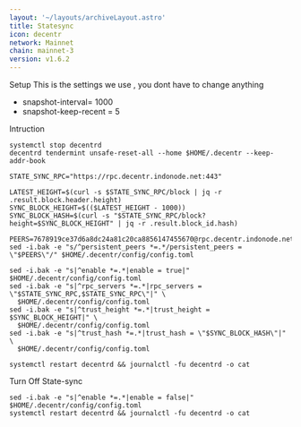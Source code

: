 ```yaml
---
layout: '~/layouts/archiveLayout.astro'
title: Statesync
icon: decentr
network: Mainnet
chain: mainnet-3
version: v1.6.2
---
```


 Setup
This is the settings we use , you dont have to change anything

- snapshot-interval= 1000
- snapshot-keep-recent = 5

 Intruction

```
systemctl stop decentrd
decentrd tendermint unsafe-reset-all --home $HOME/.decentr --keep-addr-book

STATE_SYNC_RPC="https://rpc.decentr.indonode.net:443"

LATEST_HEIGHT=$(curl -s $STATE_SYNC_RPC/block | jq -r .result.block.header.height)
SYNC_BLOCK_HEIGHT=$(($LATEST_HEIGHT - 1000))
SYNC_BLOCK_HASH=$(curl -s "$STATE_SYNC_RPC/block?height=$SYNC_BLOCK_HEIGHT" | jq -r .result.block_id.hash)

PEERS=7678919ce37d6a8dc24a81c20ca8856147455670@rpc.decentr.indonode.net:20656 
sed -i.bak -e "s/^persistent_peers *=.*/persistent_peers = \"$PEERS\"/" $HOME/.decentr/config/config.toml

sed -i.bak -e "s|^enable *=.*|enable = true|" $HOME/.decentr/config/config.toml
sed -i.bak -e "s|^rpc_servers *=.*|rpc_servers = \"$STATE_SYNC_RPC,$STATE_SYNC_RPC\"|" \
  $HOME/.decentr/config/config.toml
sed -i.bak -e "s|^trust_height *=.*|trust_height = $SYNC_BLOCK_HEIGHT|" \
  $HOME/.decentr/config/config.toml
sed -i.bak -e "s|^trust_hash *=.*|trust_hash = \"$SYNC_BLOCK_HASH\"|" \
  $HOME/.decentr/config/config.toml

systemctl restart decentrd && journalctl -fu decentrd -o cat
```

 Turn Off State-sync
```
sed -i.bak -e "s|^enable *=.*|enable = false|" $HOME/.decentr/config/config.toml
systemctl restart decentrd && journalctl -fu decentrd -o cat
```